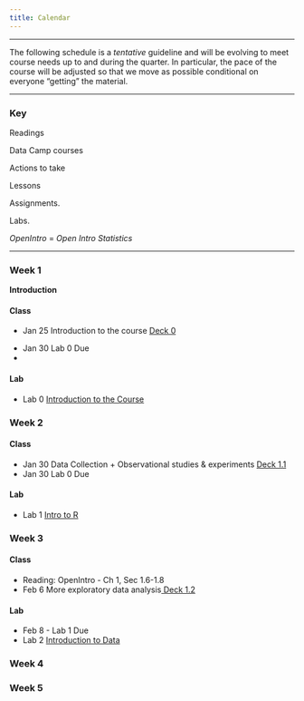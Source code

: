 ```yaml
---
title: Calendar
---
```


***

<i class="fa fa-warning"></i> The following schedule is a *tentative* guideline and will be evolving to meet course needs up to and during the quarter.
In particular, the pace of the course will be adjusted so that we move as possible conditional on everyone "getting" the material.

***

### Key

<i class="fa fa-book"></i> Readings

<i class="fa fa-code"></i> Data Camp courses

<i class="fa fa-gears"></i> Actions to take

<i class="fa fa-bar-chart"></i> Lessons

<i class="fa fa-puzzle-piece"></i> Assignments.

<i class="fa fa-flask"></i> Labs.

*OpenIntro* = *Open Intro Statistics*

****

### Week 1

**Introduction**

#### Class

<ul class="fa-ul">
<li><i class="fa-li fa fa-bar-chart"></i> Jan 25 Introduction to the course <a target="_blank" href="./Slides/topic0/topic0.pdf">Deck 0</a>

<li><i class="fa-li fa fa-puzzle-piece"></i> Jan 30 Lab 0 Due<li>
</ul>

#### Lab

<ul class="fa-ul">
<li><i class="fa-li fa fa-flask"></i>Lab 0 <a target="_blank" href=./Labs/lab0/lab0.html>Introduction to the Course</a>
</ul>

### Week 2
#### Class

<ul class="fa-ul">
<li><i class="fa-li fa fa-bar-chart"></i> Jan 30 Data Collection + Observational studies & experiments <a target="_blank" href="./Slides/unit1/deck-1-1.pdf"> Deck 1.1</a>
<li><i class="fa-li fa fa-puzzle-piece"></i> Jan 30 Lab 0 Due</a>
</ul>

#### Lab

<ul class="fa-ul">
<li><i class="fa-li fa fa-flask"></i>Lab 1 <a href=./Labs/lab1/intro_to_r.html>Intro to R</a>
</ul>

### Week 3
#### Class

<ul class="fa-ul">
<li><i class="fa-li fa fa-gears"></i> Reading:  OpenIntro -  Ch 1, Sec 1.6-1.8</a>
<li><i class="fa-li fa fa-bar-chart"></i> Feb 6 More exploratory data analysis<a href="/lessons/intro-to-r-with-gapminder.html"> Deck 1.2</a>
</ul>
#### Lab
<ul class="fa-ul">
<li><i class="fa-li fa fa-gears"></i>Feb 8 -  Lab 1 Due</a>
<li><i class="fa-li fa fa-flask"></i>Lab 2 <a href=./Labs/lab2/introduction_to_data.html> Introduction to Data</a>
</ul>
### Week 4


### Week 5
